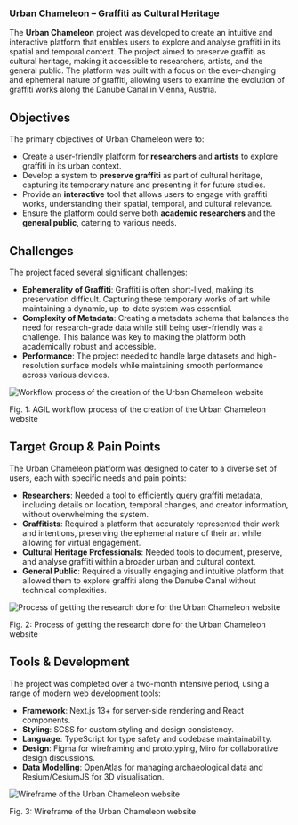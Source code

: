 

<h3>Urban Chameleon – Graffiti as Cultural Heritage</h3>

The **Urban Chameleon** project was developed to create an intuitive and interactive platform that enables users to explore and analyse graffiti in its spatial and temporal context. The project aimed to preserve graffiti as cultural heritage, making it accessible to researchers, artists, and the general public. The platform was built with a focus on the ever-changing and ephemeral nature of graffiti, allowing users to examine the evolution of graffiti works along the Danube Canal in Vienna, Austria.

## Objectives

The primary objectives of Urban Chameleon were to:

- Create a user-friendly platform for **researchers** and **artists** to explore graffiti in its urban context.
- Develop a system to **preserve graffiti** as part of cultural heritage, capturing its temporary nature and presenting it for future studies.
- Provide an **interactive** tool that allows users to engage with graffiti works, understanding their spatial, temporal, and cultural relevance.
- Ensure the platform could serve both **academic researchers** and the **general public**, catering to various needs.

## Challenges

The project faced several significant challenges:

- **Ephemerality of Graffiti**: Graffiti is often short-lived, making its preservation difficult. Capturing these temporary works of art while maintaining a dynamic, up-to-date system was essential.
- **Complexity of Metadata**: Creating a metadata schema that balances the need for research-grade data while still being user-friendly was a challenge. This balance was key to making the platform both academically robust and accessible.
- **Performance**: The project needed to handle large datasets and high-resolution surface models while maintaining smooth performance across various devices.

<Image
  src={UrbanChameleon1}
  alt="Workflow process of the creation of the Urban Chameleon website"
  className="mt-10"
/>
<div className="caption">
  Fig. 1: AGIL workflow process of the creation of the Urban Chameleon website
</div>

## Target Group & Pain Points

The Urban Chameleon platform was designed to cater to a diverse set of users, each with specific needs and pain points:

- **Researchers**: Needed a tool to efficiently query graffiti metadata, including details on location, temporal changes, and creator information, without overwhelming the system.
- **Graffitists**: Required a platform that accurately represented their work and intentions, preserving the ephemeral nature of their art while allowing for virtual engagement.
- **Cultural Heritage Professionals**: Needed tools to document, preserve, and analyse graffiti within a broader urban and cultural context.
- **General Public**: Required a visually engaging and intuitive platform that allowed them to explore graffiti along the Danube Canal without technical complexities.

<Image
  src={UrbanChameleon2}
  alt="Process of getting the research done for the Urban Chameleon website"
  className="mt-10"
/>
<div className="caption">
  Fig. 2: Process of getting the research done for the Urban Chameleon website
</div>

## Tools & Development

The project was completed over a two-month intensive period, using a range of modern web development tools:

- **Framework**: Next.js 13+ for server-side rendering and React components.
- **Styling**: SCSS for custom styling and design consistency.
- **Language**: TypeScript for type safety and codebase maintainability.
- **Design**: Figma for wireframing and prototyping, Miro for collaborative design discussions.
- **Data Modelling**: OpenAtlas for managing archaeological data and Resium/CesiumJS for 3D visualisation.

<Image
  src={UrbanChameleon3}
  alt="Wireframe of the Urban Chameleon website"
  className="mt-10"
/>
<div className="caption">Fig. 3: Wireframe of the Urban Chameleon website</div>
